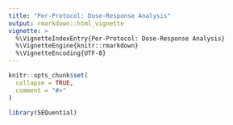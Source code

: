 ```yaml
---
title: "Per-Protocol: Dose-Response Analysis"
output: rmarkdown::html_vignette
vignette: >
  %\VignetteIndexEntry{Per-Protocol: Dose-Response Analysis}
  %\VignetteEngine{knitr::rmarkdown}
  %\VignetteEncoding{UTF-8}
---
```


```r
knitr::opts_chunk$set(
  collapse = TRUE,
  comment = "#>"
)
```

```r
library(SEQuential)
```
